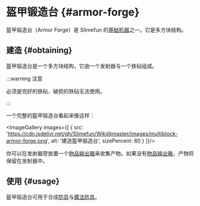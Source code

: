 
# 盔甲锻造台 \{#armor-forge}

盔甲锻造台（Armor Forge）是 Slimefun 的[基础机器](/Basic-Machines)之一。它是多方块结构。

## 建造 \{#obtaining}

盔甲锻造台是一个多方块结构，它由一个发射器与一个铁砧组成。

:::warning 注意

必须是完好的铁砧，破损的铁砧无法使用。

:::

一个完整的盔甲锻造台看起来像这样：

<ImageGallery images={[
  {
    src: 'https://cdn.jsdelivr.net/gh/Slimefun/Wiki@master/images/multiblock-armor-forge.png',
    alt: '建造盔甲锻造台',
    sizePercent: 80
  }
]}/>

你可以在发射器旁放置一个[物品输出箱](/Output-Chest)来收集产物。如果没有[物品输出箱](/Output-Chest)，产物将保留在发射器中。

## 使用 \{#usage}

盔甲锻造台可用于合成[防具](/Armor)与[魔法防具](/Magical-Armor)。
